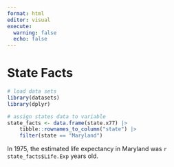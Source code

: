 ```yaml
---
format: html
editor: visual
execute: 
  warning: false
  echo: false
---
```


# State Facts

```r
# load data sets
library(datasets)
library(dplyr)

# assign states data to variable
state_facts <- data.frame(state.x77) |> 
    tibble::rownames_to_column("state") |> 
    filter(state == "Maryland")

```

In 1975, the estimated life expectancy in Maryland was `r state_facts$Life.Exp` years old.
